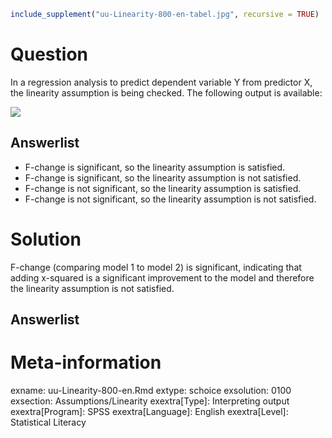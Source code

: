 ```{r, echo = FALSE, results = "hide"}
include_supplement("uu-Linearity-800-en-tabel.jpg", recursive = TRUE)
```



Question
========
  
In a regression analysis to predict dependent variable Y from predictor X, the linearity assumption is being checked. The following output is available:

![](uu-Linearity-800-en-tabel.jpg)
  
Answerlist
----------
* F-change is significant, so the linearity assumption is satisfied. 
* F-change is significant, so the linearity assumption is not satisfied.  
* F-change is not significant, so the linearity assumption is satisfied. 
* F-change is not significant, so the linearity assumption is not satisfied. 



Solution
========
F-change (comparing model 1 to model 2) is significant, indicating that adding x-squared is a significant improvement to the model and therefore the linearity assumption is not satisfied.


Answerlist
----------



Meta-information
================
exname: uu-Linearity-800-en.Rmd
extype: schoice
exsolution: 0100
exsection: Assumptions/Linearity
exextra[Type]: Interpreting output
exextra[Program]: SPSS
exextra[Language]: English
exextra[Level]: Statistical Literacy
